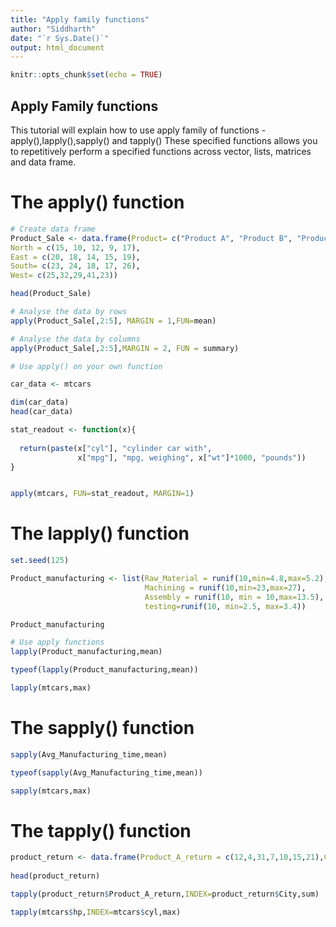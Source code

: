 ---
title: "Apply family functions"
author: "Siddharth"
date: "`r Sys.Date()`"
output: html_document
---

```{r setup, include=FALSE}
knitr::opts_chunk$set(echo = TRUE)
```

## Apply Family functions

This tutorial will explain how to use apply family of functions - apply(),lapply(),sapply() and tapply()
These specified functions allows you to repetitively perform a specified functions across vector, lists, matrices and data frame.

# The apply() function

```{r apply function}
# Create data frame
Product_Sale <- data.frame(Product= c("Product A", "Product B", "Product C", "Product D", "Product E"),
North = c(15, 10, 12, 9, 17),
East = c(20, 18, 14, 15, 19),
South= c(23, 24, 18, 17, 26),
West= c(25,32,29,41,23))

head(Product_Sale)

# Analyse the data by rows
apply(Product_Sale[,2:5], MARGIN = 1,FUN=mean)

# Analyse the data by columns
apply(Product_Sale[,2:5],MARGIN = 2, FUN = summary)

# Use apply() on your own function

car_data <- mtcars

dim(car_data)
head(car_data)

stat_readout <- function(x){
  
  return(paste(x["cyl"], "cylinder car with",
               x["mpg"], "mpg, weighing", x["wt"]*1000, "pounds"))
}


apply(mtcars, FUN=stat_readout, MARGIN=1)

```

# The lapply() function

```{r lapply function}
set.seed(125)

Product_manufacturing <- list(Raw_Material = runif(10,min=4.8,max=5.2),
                              Machining = runif(10,min=23,max=27),
                              Assembly = runif(10, min = 10,max=13.5),
                              testing=runif(10, min=2.5, max=3.4))

Product_manufacturing

# Use apply functions
lapply(Product_manufacturing,mean)

typeof(lapply(Product_manufacturing,mean))

lapply(mtcars,max)

```

# The sapply() function 

```{r}

sapply(Avg_Manufacturing_time,mean)

typeof(sapply(Avg_Manufacturing_time,mean))

sapply(mtcars,max)

```

# The tapply() function

```{r}

product_return <- data.frame(Product_A_return = c(12,4,31,7,10,15,21),City=c("Mumbai","Pune","Mumbai","Delhi","Kanpur"
                                                                              ,"Delhi","Pune"))
head(product_return)

tapply(product_return$Product_A_return,INDEX=product_return$City,sum)

tapply(mtcars$hp,INDEX=mtcars$cyl,max)

```
